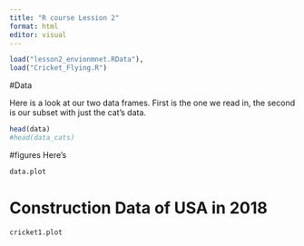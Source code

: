 ```yaml
---
title: "R course Lession 2"
format: html
editor: visual
---
```


```r
load("lesson2_envionmnet.RData"),
load("Cricket_Flying.R")

```
#Data

Here is a look at our two data frames. First is the one we read in, the second is our subset with just the cat's data.

```r
head(data)
#head(data_cats)
```

#figures
Here's 

```r
data.plot
```
# Construction Data of USA in 2018

```r
cricket1.plot
```


```r

```





